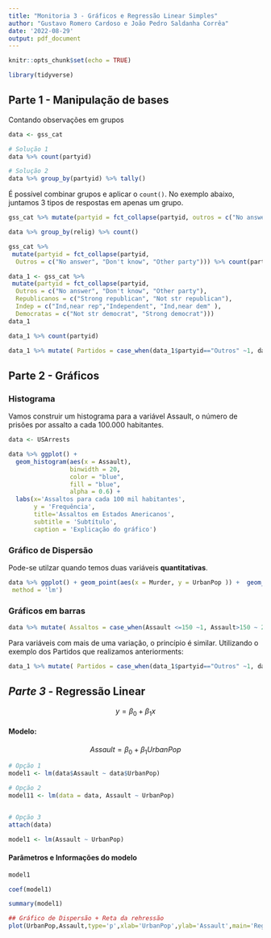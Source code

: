 ---
title: "Monitoria 3 - Gráficos e Regressão Linear Simples"
author: "Gustavo Romero Cardoso e João Pedro Saldanha Corrêa"
date: '2022-08-29'
output: pdf_document
---

```{r setup, include=FALSE}
knitr::opts_chunk$set(echo = TRUE)
```

```{r}
library(tidyverse)
```

## **Parte 1** - Manipulação de bases 

Contando observações em grupos
```{r}
data <- gss_cat

# Solução 1
data %>% count(partyid)

# Solução 2
data %>% group_by(partyid) %>% tally()
```

É possível combinar grupos e aplicar o `count()`. No exemplo abaixo, juntamos 3 tipos de respostas em apenas um grupo.

```{r}
gss_cat %>% mutate(partyid = fct_collapse(partyid, outros = c("No answer", "Don't know", "Other party"))) %>% count(partyid)

```


```{r}
data %>% group_by(relig) %>% count()
```

```{r}

gss_cat %>%
 mutate(partyid = fct_collapse(partyid,
  Outros = c("No answer", "Don't know", "Other party"))) %>% count(partyid)

```





```{r}
data_1 <- gss_cat %>%
 mutate(partyid = fct_collapse(partyid,
  Outros = c("No answer", "Don't know", "Other party"),
  Republicanos = c("Strong republican", "Not str republican"),
  Indep = c("Ind,near rep","Independent", "Ind,near dem" ),
  Democratas = c("Not str democrat", "Strong democrat"))) 
data_1
```
```{r}
data_1 %>% count(partyid)

```


```{r}
data_1 %>% mutate( Partidos = case_when(data_1$partyid=="Outros" ~1, data_1$partyid=="Republicanos" ~ 2, data_1$partyid=="Indep" ~ 3, data_1$partyid=="Democratas"~4)) %>% select(partyid, Partidos)

```


## **Parte 2** - Gráficos



### Histograma
Vamos construir um histograma para a variável Assault, o número de prisões por assalto a cada 100.000 habitantes.

```{r}
data <- USArrests

data %>% ggplot() + 
  geom_histogram(aes(x = Assault),
                 binwidth = 20,
                 color = "blue",
                 fill = "blue",
                 alpha = 0.6) +
  labs(x='Assaltos para cada 100 mil habitantes',
       y = 'Frequência',
       title='Assaltos em Estados Americanos',
       subtitle = 'Subtítulo',
       caption = 'Explicação do gráfico')
```

### Gráfico de Dispersão 

Pode-se utilzar quando temos duas variáveis **quantitativas**. 
```{r}
data %>% ggplot() + geom_point(aes(x = Murder, y = UrbanPop )) +  geom_smooth(aes(x = Murder , y = UrbanPop), 
 method = 'lm')
```






### Gráficos em barras

```{r}

data %>% mutate( Assaltos = case_when(Assault <=150 ~1, Assault>150 ~ 2)) %>% ggplot() + geom_bar(aes(x=Assaltos))


```

Para variáveis com mais de uma variação, o princípio é similar. Utilizando o exemplo dos Partidos que realizamos anteriorments:

```{r}

data_1 %>% mutate( Partidos = case_when(data_1$partyid=="Outros" ~1, data_1$partyid=="Republicanos" ~ 2, data_1$partyid=="Indep" ~ 3, data_1$partyid=="Democratas"~4)) %>% select(partyid, Partidos) %>% ggplot() + geom_bar (aes(x = factor(Partidos)), fill = rainbow(4)) + labs(x='Partidos')

```


## *Parte 3* - Regressão Linear

$$ y = \beta_0 + \beta_1 x $$


#### Modelo:
$$ Assault = \beta_0 + \beta_1 UrbanPop$$
```{r}
# Opção 1 
model1 <- lm(data$Assault ~ data$UrbanPop)

# Opção 2
model11 <- lm(data = data, Assault ~ UrbanPop)


# Opção 3
attach(data)

model1 <- lm(Assault ~ UrbanPop)

```


#### Parâmetros e Informações do modelo

```{r}
model1

coef(model1)

summary(model1)

## Gráfico de Dispersão + Reta da rehressão 
plot(UrbanPop,Assault,type='p',xlab='UrbanPop',ylab='Assault',main='Regressão') + abline(model1, col='red', lwd=2)
```






















